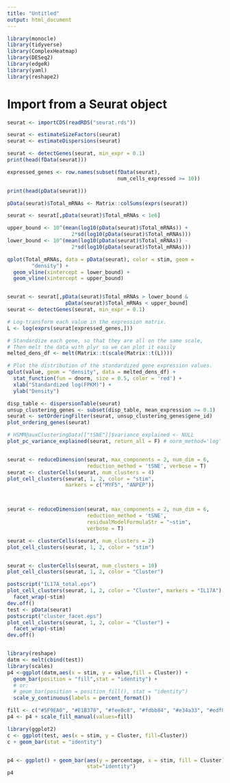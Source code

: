 ```yaml
---
title: "Untitled"
output: html_document
---
```



```r
library(monocle)
library(tidyverse)
library(ComplexHeatmap)
library(DESeq2)
library(edgeR)
library(yaml)
library(reshape2)
```


# Import from a Seurat object

```r

seurat <- importCDS(readRDS("seurat.rds"))

seurat <- estimateSizeFactors(seurat)
seurat <- estimateDispersions(seurat)

seurat <- detectGenes(seurat, min_expr = 0.1)
print(head(fData(seurat)))

expressed_genes <- row.names(subset(fData(seurat),
                                    num_cells_expressed >= 10))

print(head(pData(seurat)))

```

```r
pData(seurat)$Total_mRNAs <- Matrix::colSums(exprs(seurat))

seurat <- seurat[,pData(seurat)$Total_mRNAs < 1e6]

upper_bound <- 10^(mean(log10(pData(seurat)$Total_mRNAs)) +
                     2*sd(log10(pData(seurat)$Total_mRNAs)))
lower_bound <- 10^(mean(log10(pData(seurat)$Total_mRNAs)) -
                     2*sd(log10(pData(seurat)$Total_mRNAs)))

qplot(Total_mRNAs, data = pData(seurat), color = stim, geom =
        "density") +
  geom_vline(xintercept = lower_bound) +
  geom_vline(xintercept = upper_bound)


seurat <- seurat[,pData(seurat)$Total_mRNAs > lower_bound &
                   pData(seurat)$Total_mRNAs < upper_bound]
seurat <- detectGenes(seurat, min_expr = 0.1)
```

```r
# Log-transform each value in the expression matrix.
L <- log(exprs(seurat[expressed_genes,]))

# Standardize each gene, so that they are all on the same scale,
# Then melt the data with plyr so we can plot it easily
melted_dens_df <- melt(Matrix::t(scale(Matrix::t(L))))

# Plot the distribution of the standardized gene expression values.
qplot(value, geom = "density", data = melted_dens_df) +
  stat_function(fun = dnorm, size = 0.5, color = 'red') +
  xlab("Standardized log(FPKM)") +
  ylab("Density")

```


```r
disp_table <- dispersionTable(seurat)
unsup_clustering_genes <- subset(disp_table, mean_expression >= 0.1)
seurat <- setOrderingFilter(seurat, unsup_clustering_genes$gene_id)
plot_ordering_genes(seurat)

# HSMM@auxClusteringData[["tSNE"]]$variance_explained <- NULL
plot_pc_variance_explained(seurat, return_all = F) # norm_method='log'


seurat <- reduceDimension(seurat, max_components = 2, num_dim = 6,
                          reduction_method = 'tSNE', verbose = T)
seurat <- clusterCells(seurat, num_clusters = 4)
plot_cell_clusters(seurat, 1, 2, color = "stim",
                   markers = c("MYF5", "ANPEP"))



seurat <- reduceDimension(seurat, max_components = 2, num_dim = 6,
                          reduction_method = 'tSNE',
                          residualModelFormulaStr = "~stim",
                          verbose = T)

seurat <- clusterCells(seurat, num_clusters = 2)
plot_cell_clusters(seurat, 1, 2, color = "stim")


seurat <- clusterCells(seurat, num_clusters = 10)
plot_cell_clusters(seurat, 1, 2, color = "Cluster")

postscript("IL17A_total.eps")
plot_cell_clusters(seurat, 1, 2, color = "Cluster", markers = "IL17A") +
  facet_wrap(~stim)
dev.off()
test <- pData(seurat)
postscript("cluster_facet.eps")
plot_cell_clusters(seurat, 1, 2, color = "Cluster") +
  facet_wrap(~stim)
dev.off()


library(reshape)
datm <- melt(cbind(test))
library(scales)
p4 <-ggplot(datm,aes(x = stim, y = value,fill = Cluster)) + 
  geom_bar(position = "fill",stat = "identity") +
  # or:
  # geom_bar(position = position_fill(), stat = "identity") 
  scale_y_continuous(labels = percent_format())

fill <- c("#5F9EA0", "#E1B378", "#fee8c8", "#fdbb84", "#e34a33", "#edf8b1", "#7fcdbb", "#2c7fb8", "#756bb1")
p4 <- p4 + scale_fill_manual(values=fill)

library(ggplot2)
c <- ggplot(test, aes(x = stim, y = Cluster, fill=Cluster))
c + geom_bar(stat = "identity")


p4 <- ggplot() + geom_bar(aes(y = percentage, x = stim, fill = Cluster), data = test,
                          stat="identity")
p4

```
